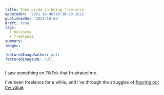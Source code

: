 ```yaml
---
title: Take pride in being freelance
updatedOn: '2021-10-06T19:38:28.162Z'
publishedOn: '2021-10-06'
draft: true
tags:
  - business
  - freelance
summary: ''
images:
  - ''
featuredImageAuthor: null
featuredImageURL: null
---
```


I saw something on TikTok that frustrated me.

I've been freelance for a while, and I've through the struggles of [figuring out my
value](/articles/understand-your-value/).
